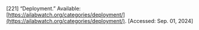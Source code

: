 \[221\]	“Deployment.” Available: [https://ailabwatch.org/categories/deployment/](https://ailabwatch.org/categories/deployment/). \[Accessed: Sep. 01, 2024\]